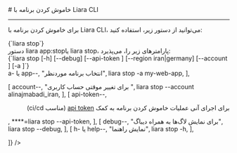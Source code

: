 
<Layout>
# خاموش کردن برنامه با Liara CLI
<hr className="mb-2" />

برای 
خاموش کردن برنامه با Liara CLI،
می‌توانید از دستور زیر، استفاده کنید: 

<div className="h-2" />
<div dir="ltr">
<Highlight className='bash'>
{`liara stop`}
</Highlight>
</div>
<div className="h-2" />
<Asciinema id="stop-the-app" />


<Section id="command-parameters" title="پارامترهای دستور" />
دستور <Important>liara app:stop</Important>یا <Important>liara stop</Important>، پارامترهای زیر را، می‌پذیرد:

<div className="h-2" />
<div dir="ltr">
<Highlight className='bash'>
{`liara stop [-h] [--debug] [--api-token <value>] [--region iran|germany] [--account <value>] [-a <value>]`}
</Highlight>
</div>

<Table headers={[
  "پارامتر",
  "توضیحات",
  "مثال",
]} data={[
  [
    <Important>a- یا app--</Important>,
    "انتخاب برنامه موردنظر",
    <Important>liara stop -a my-web-app</Important>,
  ],

  [
    <Important>account--</Important>,
    "برای تغییر موقتی حساب کاربری ",
    <Important>liara stop --account alinajmabadi_iran</Important>,
  ],
  [
    <Important>api-token--</Important>,
    <div dir="rtl">
    <p> برای اجرای آنی عملیات خاموش کردن برنامه به کمک <a href="/references/liara-api/about" className="blue-link">api token</a> (مناسب ci/cd)</p>
    </div>,
    <Important>****=liara stop --api-token</Important>,
  ],
  [
    <Important>debug--</Important>,
    "برای نمایش لاگ‌ها به همراه دیباگ",
    <Important>liara stop --debug</Important>,
  ],
  [
    <Important>h- یا help--</Important>,
    "نمایش راهنما",
    <Important>liara stop -h</Important>,
  ],
  
]} />
<div className="h-3" />

</Layout>